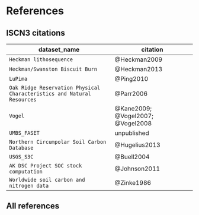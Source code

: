 # References

## ISCN3 citations

dataset_name | citation
-------------|----------
`Heckman lithosequence` | @Heckman2009
`Heckman/Swanston Biscuit Burn` | @Heckman2013
`LuPima` | @Ping2010
`Oak Ridge Reservation Physical Characteristics and Natural Resources` | @Parr2006
`Vogel` |  @Kane2009; @Vogel2007; @Vogel2008
`UMBS_FASET` | unpublished
`Northern Circumpolar Soil Carbon Database` | @Hugelius2013
`USGS_S3C` | @Buell2004
`AK DSC Project SOC stock computation` | @Johnson2011
`Worldwide soil carbon and nitrogen data` | @Zinke1986

## All references